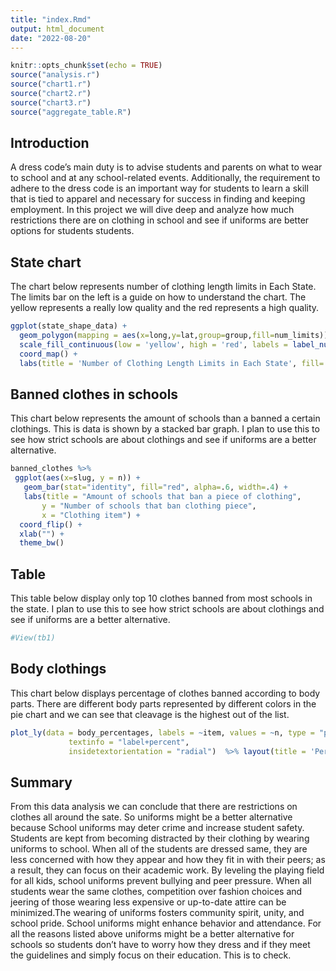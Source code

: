```yaml
---
title: "index.Rmd"
output: html_document
date: "2022-08-20"
---
```


```r
knitr::opts_chunk$set(echo = TRUE)
source("analysis.r")
source("chart1.r")
source("chart2.r")
source("chart3.r")
source("aggregate_table.R")
```


## Introduction
A dress code's main duty is to advise students and parents on what to wear to school and at any school-related events. Additionally, the requirement to adhere to the dress code is an important way for students to learn a skill that is tied to apparel and necessary for success in finding and keeping employment. In this project we will dive deep and analyze how much restrictions there are on clothing in school and see if uniforms are better options for students students.

## State chart
The chart below represents number of clothing length limits in Each State. The limits bar on the left is a guide on how to understand the chart. The yellow represents a really low quality and the red represents a high quality.

```r
ggplot(state_shape_data) + 
  geom_polygon(mapping = aes(x=long,y=lat,group=group,fill=num_limits)) +
  scale_fill_continuous(low = 'yellow', high = 'red', labels = label_number_si()) +
  coord_map() +
  labs(title = 'Number of Clothing Length Limits in Each State', fill='Limits')
```

## Banned clothes in schools
This chart below represents the amount of schools than a banned a certain clothings. This is data is shown by a stacked bar graph.
I plan to use this to see how strict schools are about clothings and see if uniforms are a better alternative.
```r
banned_clothes %>%
 ggplot(aes(x=slug, y = n)) +
   geom_bar(stat="identity", fill="red", alpha=.6, width=.4) +
   labs(title = "Amount of schools that ban a piece of clothing",
       y = "Number of schools that ban clothing piece",
       x = "Clothing item") +
  coord_flip() +
  xlab("") +
  theme_bw()

```

## Table 
This table below display only top 10 clothes banned from most schools in the state.
I plan to use this to see how strict schools are about clothings and see if uniforms are a better alternative.
```r
#View(tb1)
```

## Body clothings
This chart below displays percentage of clothes banned according to body parts. There are different body parts represented by different colors in the pie chart and we can see that cleavage is the highest out of the list.
```r
plot_ly(data = body_percentages, labels = ~item, values = ~n, type = "pie",
             textinfo = "label+percent",
             insidetextorientation = "radial")  %>% layout(title = 'Percentages of Clothes Banned According to Body Part')
```

## Summary

From this data analysis we can conclude that there are restrictions on clothes all around the sate. So uniforms might be a better alternative because School uniforms may deter crime and increase student safety. Students are kept from becoming distracted by their clothing by wearing uniforms to school. When all of the students are dressed same, they are less concerned with how they appear and how they fit in with their peers; as a result, they can focus on their academic work. By leveling the playing field for all kids, school uniforms prevent bullying and peer pressure. When all students wear the same clothes, competition over fashion choices and jeering of those wearing less expensive or up-to-date attire can be minimized.The wearing of uniforms fosters community spirit, unity, and school pride. School uniforms might enhance behavior and attendance. For all the reasons listed above uniforms might be a better alternative for schools so students don't have to worry how they dress and if they meet the guidelines and simply focus on their education. This is to check.








